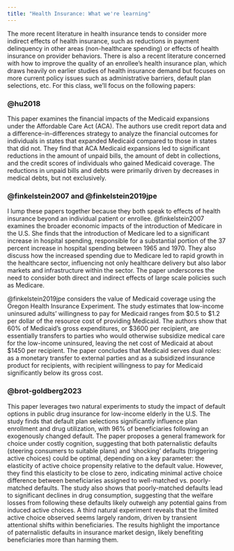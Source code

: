 ```yaml
---
title: "Health Insurance: What we're learning"
---
```


The more recent literature in health insurance tends to consider more indirect effects of health insurance, such as reductions in payment delinquency in other areas (non-healthcare spending) or effects of health insurance on provider behaviors. There is also a recent literature concerned with how to improve the quality of an enrollee's health insurance plan, which draws heavily on earlier studies of health insurance demand but focuses on more current policy issues such as administrative barriers, default plan selections, etc. For this class, we'll focus on the following papers:

### @hu2018
This paper examines the financial impacts of the Medicaid expansions under the Affordable Care Act (ACA). The authors use credit report data and a difference-in-differences strategy to analyze the financial outcomes for individuals in states that expanded Medicaid compared to those in states that did not. They find that ACA Medicaid expansions led to significant reductions in the amount of unpaid bills, the amount of debt in collections, and the credit scores of individuals who gained Medicaid coverage. The reductions in unpaid bills and debts were primarily driven by decreases in medical debts, but not exclusively.

### @finkelstein2007 and @finkelstein2019jpe
I lump these papers together because they both speak to effects of health insurance beyond an individual patient or enrollee. @finkelstein2007 examines the broader economic impacts of the introduction of Medicare in the U.S. She finds that the introduction of Medicare led to a significant increase in hospital spending, responsible for a substantial portion of the 37 percent increase in hospital spending between 1965 and 1970. They also discuss how the increased spending due to Medicare led to rapid growth in the healthcare sector, influencing not only healthcare delivery but also labor markets and infrastructure within the sector. The paper underscores the need to consider both direct and indirect effects of large scale policies such as Medicare.

@finkelstein2019jpe considers the value of Medicaid coverage using the Oregon Health Insurance Experiment. The study estimates that low-income uninsured adults' willingness to pay for Medicaid ranges from $0.5 to $1.2 per dollar of the resource cost of providing Medicaid. The authors show that 60% of Medicaid's gross expenditures, or $3600 per recipient, are essentially transfers to parties who would otherwise subsidize medical care for the low-income uninsured, leaving the net cost of Medicaid at about $1450 per recipient. The paper concludes that Medicaid serves dual roles: as a monetary transfer to external parties and as a subsidized insurance product for recipients, with recipient willingness to pay for Medicaid significantly below its gross cost​.


### @brot-goldberg2023
This paper leverages two natural experiments to study the impact of default options in public drug insurance for low-income elderly in the U.S. The study finds that default plan selections significantly influence plan enrollment and drug utilization, with 96% of beneficiaries following an exogenously changed default. The paper proposes a general framework for choice under costly cognition, suggesting that both paternalistic defaults (steering consumers to suitable plans) and 'shocking' defaults (triggering active choices) could be optimal, depending on a key parameter: the elasticity of active choice propensity relative to the default value. However, they find this elasticity to be close to zero, indicating minimal active choice difference between beneficiaries assigned to well-matched vs. poorly-matched defaults. The study also shows that poorly-matched defaults lead to significant declines in drug consumption, suggesting that the welfare losses from following these defaults likely outweigh any potential gains from induced active choices. A third natural experiment reveals that the limited active choice observed seems largely random, driven by transient attentional shifts within beneficiaries. The results highlight the importance of paternalistic defaults in insurance market design, likely benefiting beneficiaries more than harming them.